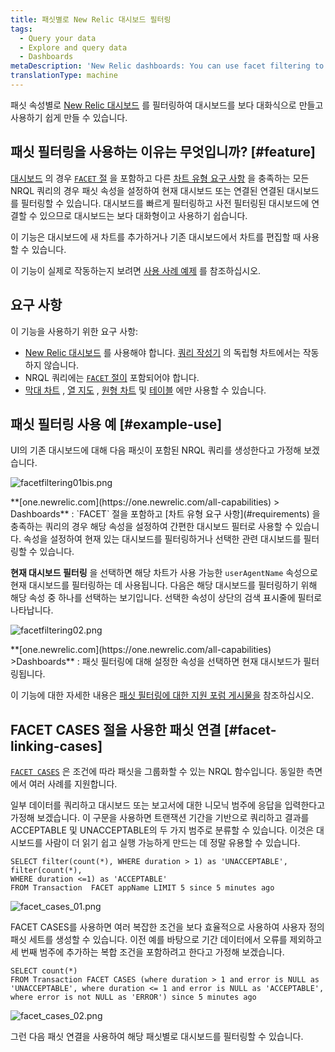```yaml
---
title: 패싯별로 New Relic 대시보드 필터링
tags:
  - Query your data
  - Explore and query data
  - Dashboards
metaDescription: 'New Relic dashboards: You can use facet filtering to filter dashboards by specific attributes.'
translationType: machine
---
```






패싯 속성별로 [New Relic 대시보드](/docs/dashboards/new-relic-one-dashboards/get-started/introduction-new-relic-one-dashboards) 를 필터링하여 대시보드를 보다 대화식으로 만들고 사용하기 쉽게 만들 수 있습니다.

## 패싯 필터링을 사용하는 이유는 무엇입니까? [#feature]

[대시보드](/docs/dashboards/new-relic-one-dashboards/get-started/introduction-new-relic-one-dashboards) 의 경우 [`FACET` 절](/docs/query-data/nrql-new-relic-query-language/getting-started/nrql-syntax-components-functions#sel-facet) 을 포함하고 다른 [차트 유형 요구 사항](#requirements) 을 충족하는 모든 NRQL 쿼리의 경우 패싯 속성을 설정하여 현재 대시보드 또는 연결된 연결된 대시보드를 필터링할 수 있습니다. 대시보드를 빠르게 필터링하고 사전 필터링된 대시보드에 연결할 수 있으므로 대시보드는 보다 대화형이고 사용하기 쉽습니다.

이 기능은 대시보드에 새 차트를 추가하거나 기존 대시보드에서 차트를 편집할 때 사용할 수 있습니다.

이 기능이 실제로 작동하는지 보려면 [사용 사례 예제](#example-use) 를 참조하십시오.

## 요구 사항

이 기능을 사용하기 위한 요구 사항:

* [New Relic 대시보드](/docs/dashboards/new-relic-one-dashboards/get-started/introduction-new-relic-one-dashboards) 를 사용해야 합니다. [쿼리 작성기](/docs/chart-builder/use-chart-builder/get-started/introduction-chart-builder) 의 독립형 차트에서는 작동하지 않습니다.
* NRQL 쿼리에는 [`FACET` 절이](/docs/query-data/nrql-new-relic-query-language/getting-started/nrql-syntax-components-functions#sel-facet) 포함되어야 합니다.
* [막대 차트](/docs/insights/use-insights-ui/manage-dashboards/chart-types#widget-barchart) , [열 지도](/docs/insights/use-insights-ui/manage-dashboards/chart-types#widget-heatmap) , [원형 차트](/docs/insights/use-insights-ui/manage-dashboards/chart-types#widget-piechart) 및 [테이블](/docs/insights/use-insights-ui/manage-dashboards/chart-types#widget-table) 에만 사용할 수 있습니다.

## 패싯 필터링 사용 예 [#example-use]

UI의 기존 대시보드에 대해 다음 패싯이 포함된 NRQL 쿼리를 생성한다고 가정해 보겠습니다.

<img
  title="facetfiltering01bis.png"
  alt="facetfiltering01bis.png"
  src={dashboardsFacetFiltering}
/>

<figcaption>
  **[one.newrelic.com](https://one.newrelic.com/all-capabilities) > Dashboards** : `FACET` 절을 포함하고 [차트 유형 요구 사항](#requirements) 을 충족하는 쿼리의 경우 해당 속성을 설정하여 간편한 대시보드 필터로 사용할 수 있습니다. 속성을 설정하여 현재 있는 대시보드를 필터링하거나 선택한 관련 대시보드를 필터링할 수 있습니다.
</figcaption>

**현재 대시보드 필터링** 을 선택하면 해당 차트가 사용 가능한 `userAgentName` 속성으로 현재 대시보드를 필터링하는 데 사용됩니다. 다음은 해당 대시보드를 필터링하기 위해 해당 속성 중 하나를 선택하는 보기입니다. 선택한 속성이 상단의 검색 표시줄에 필터로 나타납니다.

<img
  title="facetfiltering02.png"
  alt="facetfiltering02.png"
  src={dashboardsFacetFilteringExample}
/>

<figcaption>
  **[one.newrelic.com](https://one.newrelic.com/all-capabilities) >Dashboards** : 패싯 필터링에 대해 설정한 속성을 선택하면 현재 대시보드가 필터링됩니다.
</figcaption>

이 기능에 대한 자세한 내용은 [패싯 필터링에 대한 지원 포럼 게시물을](https://discuss.newrelic.com/t/facet-linking-in-new-relic-one-now-you-can-use-facets-to-filter-your-new-relic-one-dashboards/82289) 참조하십시오.

## FACET CASES 절을 사용한 패싯 연결 [#facet-linking-cases]

[`FACET CASES`](/docs/query-your-data/nrql-new-relic-query-language/get-started/nrql-syntax-clauses-functions#sel-facet-cases) 은 조건에 따라 패싯을 그룹화할 수 있는 NRQL 함수입니다. 동일한 측면에서 여러 사례를 지원합니다.

일부 데이터를 쿼리하고 대시보드 또는 보고서에 대한 니모닉 범주에 응답을 입력한다고 가정해 보겠습니다. 이 구문을 사용하면 트랜잭션 기간을 기반으로 쿼리하고 결과를 ACCEPTABLE 및 UNACCEPTABLE의 두 가지 범주로 분류할 수 있습니다. 이것은 대시보드를 사람이 더 읽기 쉽고 실행 가능하게 만드는 데 정말 유용할 수 있습니다.

```
SELECT filter(count(*), WHERE duration > 1) as 'UNACCEPTABLE', filter(count(*), 
WHERE duration <=1) as 'ACCEPTABLE' 
FROM Transaction  FACET appName LIMIT 5 since 5 minutes ago
```

<img
  title="facet_cases_01.png"
  alt="facet_cases_01.png"
  src={dashboardsFacetCases}
/>

FACET CASES를 사용하면 여러 복잡한 조건을 보다 효율적으로 사용하여 사용자 정의 패싯 세트를 생성할 수 있습니다. 이전 예를 바탕으로 기간 데이터에서 오류를 제외하고 세 번째 범주에 추가하는 복합 조건을 포함하려고 한다고 가정해 보겠습니다.

```
SELECT count(*)
FROM Transaction FACET CASES (where duration > 1 and error is NULL as 'UNACCEPTABLE', where duration <= 1 and error is NULL as 'ACCEPTABLE', where error is not NULL as 'ERROR') since 5 minutes ago
```

<img
  title="facet_cases_02.png"
  alt="facet_cases_02.png"
  src={dashboardsFacetCasesExample}
/>

그런 다음 패싯 연결을 사용하여 해당 패싯별로 대시보드를 필터링할 수 있습니다.